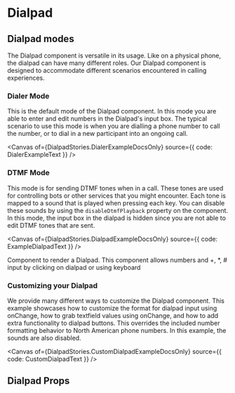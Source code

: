 

<Meta of={DialpadStories} component={Dialpad} />

# Dialpad

## Dialpad modes

The Dialpad component is versatile in its usage. Like on a physical phone, the dialpad can have many different
roles. Our Dialpad component is designed to accommodate different scenarios encountered in calling experiences.

### Dialer Mode

This is the default mode of the Dialpad component. In this mode you are able to enter and edit numbers in the
Dialpad's input box. The typical scenario to use this mode is when you are dialling a phone number to call the
number, or to dial in a new participant into an ongoing call.

<Canvas of={DialpadStories.DialerExampleDocsOnly} source={{ code: DialerExampleText }} />

### DTMF Mode

This mode is for sending DTMF tones when in a call. These tones are used for controlling bots or other services
that you might encounter. Each tone is mapped to a sound that is played when pressing each key. You can disable
these sounds by using the `disableDtmfPlayback` property on the component. In this mode, the input box in the
dialpad is hidden since you are not able to edit DTMF tones that are sent.

<Canvas of={DialpadStories.DialpadExampleDocsOnly} source={{ code: ExampleDialpadText }} />

Component to render a Dialpad. This component allows numbers and +, \*, # input by clicking on dialpad or using
keyboard

### Customizing your Dialpad

We provide many different ways to customize the Dialpad component. This example showcases how to customize the
format for dialpad input using onChange, how to grab textfield values using onChange, and how to add extra
functionality to dialpad buttons. This overrides the included number formatting behavior to North American phone
numbers. In this example, the sounds are also disabled.

<Canvas of={DialpadStories.CustomDialpadExampleDocsOnly} source={{ code: CustomDialpadText }} />

## Dialpad Props

<ArgTypes of={Dialpad} />
